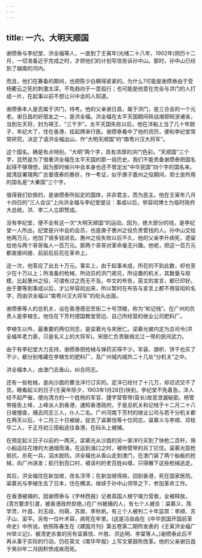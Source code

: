 ```yaml
---
---
---
```

title: 一六、大明天顺国
---



谢缵泰与李纪堂、洪全福等人，一直到了壬寅年(光绪二十八年，1902年)阴历十二月，一切准备近乎完成之时，才把他们的计划写信告诉孙中山。那时，孙中山已经到了越南的河内。

而且，他们在筹备的期间，也把陈少白瞒得紧紧的。为什么?可能是谢缵泰由于受杨衢云之死的刺激太深，不免趋向于一意孤行；也可能是他意在完全与洪门的人打成一片，在起事以前不想让兴中会的人知道。

谢缵泰本人是否属于洪门，待考。他的父亲谢日昌，属于洪门，是三合会的一个元老。谢日昌的好朋友之一，是洪全福。洪全福在太平天国期间转战湘鄂皖浙诸省，当到左天将，封为瑛王、“三千岁”。太平天国失败以后，他在洋船上当了几十年厨子，年纪大了，住在香港，挂起牌来行医。谢缵泰看中了他的资历，便和李纪堂常常研究，决定了请洪全福出山，作“大明天顺国”的“南粤兴汉大将军”。

这个国名。确是有点特别。“大明”两个字，具有浓厚的洪门色彩。“天顺国”三个字，显然是为了借重洪全福在太平天国的那一段历史。我们不能责备谢缵泰把国名起得不够理想，因为那时候兴中会本身也还不曾定出“中华民国”四个字的国名来。就清廷署理两广总督德寿的奏折，作一考证，似乎庚子嘉州之役期间，郑士良所用的国名是“大秦国”三个字。

值得我们钦佩的，是谢缵泰所拟定的国体，并非君主，而为民主。他在壬寅年八月十四日的“三人会议”上向洪全福与李纪堂提议：事成以后，举容闳博士为临时政府大总统。洪、李二人立即赞成。

没有李纪堂，便不会有这一次“大明天顺国”的运动。因为，绝大部分的钱，是李纪堂一人所出。纪堂是兴中会的会员，也是庚子惠州之役负责管钱的人。孙中山交给他两万元，他加了很多钱进去。惠州之役失败以后不久，他的父亲李升病死，遗留给他与两个哥哥每人一百万元。那两个哥哥对革命毫无兴趣。他呢，把这一百万元都直接间接、前前后后花在革命上。

这一次，他答应了出五十万元。事实上，由于起事未成，所花的不到此数，却也至少在十万以上；所准备的枪械，所动员的洪门弟兄，所设置的机关，其数量与规模，比起惠州之役，可谓有过之而无不及。中文的布告，英文的宣言，都已印好。由于要等到事成以后，才公举容闳出来，所以暂时在布告与宣言上都不用容闳的名字，而由洪全福以“南粤兴汉大将军”的衔头出面。

谢缵泰等人的总机关，设在香港德忌笠街二十号顶楼，称为“和记栈”。在广州的负责人是李植生。他住在下芳村德国教堂旁边、自己所经营的继业公司肥料厂。

李植生以外，最重要的两位同志，是梁慕光与宋居仁。梁慕光被内定为总司令(洪全福年老力衰，只是名义上的大将军)。宋居仁负责联络北江一带的民间武力。

由于有李纪堂大力支持，谢缵泰把抢械与弹药买得不少。军装、旗帜、饼干也买了不少，都分别堆藏在李植生的肥料厂，及广州城内城外二十几处“分机关”之中。

洪全福本人，由澳门去香山，纠合同志。

还有一些枪械，是向沙面的曹法洋行订买的。定洋已经付了十几万，却迟迟交不了货。眼看起义的日子(壬寅年除夕，1903年1月28日)快到，李纪堂不免着急。洋人经不起严催，便向清方的一个姓杨的军官、捷字营管带(营长)故意泄漏秘密。杨管带报告上峰，上峰派人到香港，通知香港政府。于是总机关和记栈于十二月二十八日被搜查，捕去同志三人，仆人二名。广州河南下芳村的继业公司与若干分机关都在两天以后，十二月三十日被破，捉去了粱慕信等十位同志。粱慕义与李顺、邓桂华二人，于正月初三搭船逃往香港，在码头上被捕。

在预定起义日子以前的一两天，梁慕光从沙面的另一家洋行买到了快枪二百杆。用小船运往花埭的大通烟雨涌，在运到涌口之时，被杨管带的兵丁拦住。粱慕光拔枪抵抗，杀死一兵，泅水脱险。洪全福也从香山走到澳门，在澳门装了两个舢舨的抢械，向广州进发；航行到百口村，被该村的老百姓纠缠，只得撇下这些枪械逃走。

其后，洪全福住在新加坡，改名浮萍；在新加坡得病，回到香港，死在国家医院。粱慕光与李植生去了日本，住在横滨，继续于孙中山领导之下，参加革命工作。

在香港被捕的，因谢缵泰与《字林西报》记者英国人根宁竭力营救，全被释放。(清方要求引渡，被香港政府拒绝。)在广州被捕的人，有七个人被杀：粱慕义、陈学灵、叶昌、刘玉歧、何萌、苏居、李秋帆。有三个人被判二十年监禁：李顺、苏子山、梁平。另有一位叶术容，病死在牢里。(这是冯自由在《中华民国开国前革命史》中所说。依照陈春生在《建国月刊》第五卷第二期所发表的《壬寅洪全福广州举义记》，被清吏杀害的另有梁慕信、叶胜、洪达明、李棠等人。)谢缵泰此后不再从事于实际的行动，仍在英文《南华早报》上写文章鼓吹改革。他的父亲谢日昌于癸卯年二月因积愤成疾而死。